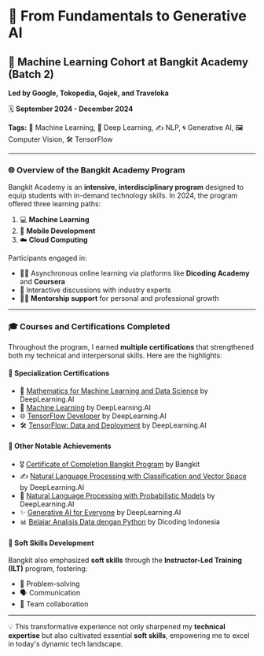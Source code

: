 # 🌟 From Fundamentals to Generative AI

## 🚀 Machine Learning Cohort at Bangkit Academy (Batch 2) 
**Led by Google, Tokopedia, Gojek, and Traveloka**

🗓️ **September 2024 - December 2024**

**Tags:** 🧠 Machine Learning, 🤖 Deep Learning, ✍️ NLP, 🌀 Generative AI, 🖼️ Computer Vision, 🛠️ TensorFlow

---

### 🌐 Overview of the Bangkit Academy Program

Bangkit Academy is an **intensive, interdisciplinary program** designed to equip students with in-demand technology skills. In 2024, the program offered three learning paths:

1. 💻 **Machine Learning**
2. 📱 **Mobile Development**
3. ☁️ **Cloud Computing**

Participants engaged in:
- 🧑‍💻 Asynchronous online learning via platforms like **Dicoding Academy** and **Coursera**
- 🤝 Interactive discussions with industry experts
- 🧑‍🏫 **Mentorship support** for personal and professional growth

---

### 🎓 Courses and Certifications Completed

Throughout the program, I earned **multiple certifications** that strengthened both my technical and interpersonal skills. Here are the highlights:

#### 🏅 **Specialization Certifications**
- 📘 [Mathematics for Machine Learning and Data Science](https://coursera.org/share/c6128b30f09dfb083d43fbf05ae0938a) by DeepLearning.AI
- 🤖 [Machine Learning](https://coursera.org/share/eb9d9f879d3cdd901b8424bd77ac5205) by DeepLearning.AI
- 🌐 [TensorFlow Developer](https://coursera.org/share/56dd1a13ac74d9ff565690e6c048ac28) by DeepLearning.AI
- 🛠️ [TensorFlow: Data and Deployment](https://coursera.org/share/ef546ee32017c03dd1ca85c7f58a73eb) by DeepLearning.AI

#### 🧾 **Other Notable Achievements**
- 🎖️ [Certificate of Completion Bangkit Program](https://drive.google.com/file/d/1VkQI09uaayLy-VAPKY3w8qX4Cr1NpZTX/view?usp=sharing) by Bangkit
- ✍️ [Natural Language Processing with Classification and Vector Space](https://coursera.org/share/57a1ec59de7d76f1225f63fc41b60a25) by DeepLearning.AI
- 🎲 [Natural Language Processing with Probabilistic Models](https://coursera.org/share/cf20b736ab26ba2b19cccdf2dca36d6f) by DeepLearning.AI
- ✨ [Generative AI for Everyone](https://coursera.org/share/e9e8d0d86cd03bbc6003c2edc6939caa) by DeepLearning.AI
- 📊 [Belajar Analisis Data dengan Python](https://drive.google.com/file/d/1W1KadtDd7SlShYotyrNSNqb0w9HFUTeN/view?usp=sharing) by Dicoding Indonesia

#### 🌱 Soft Skills Development
Bangkit also emphasized **soft skills** through the **Instructor-Led Training (ILT)** program, fostering:
- 🎯 Problem-solving
- 🗣️ Communication
- 🤝 Team collaboration

---

💡 This transformative experience not only sharpened my **technical expertise** but also cultivated essential **soft skills**, empowering me to excel in today's dynamic tech landscape.
